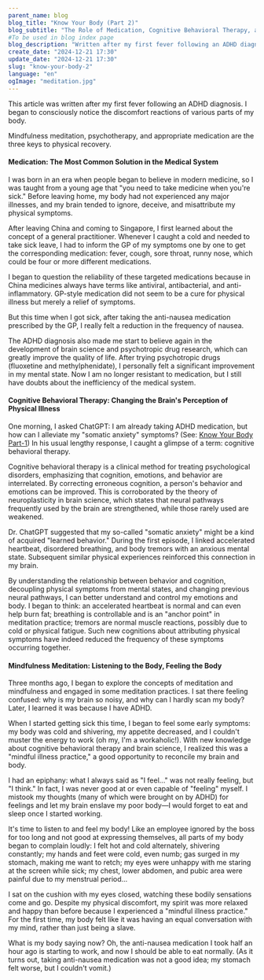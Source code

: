 ```yaml
---
parent_name: blog
blog_title: "Know Your Body (Part 2)"
blog_subtitle: "The Role of Medication, Cognitive Behavioral Therapy, and Mindfulness Meditation"
#To be used in blog index page
blog_description: "Written after my first fever following an ADHD diagnosis. I began to consciously notice the discomfort reactions of various parts of my body and regarded mindfulness meditation, psychotherapy, and appropriate medication as the three keys to physical recovery."
create_date: "2024-12-21 17:30"
update_date: "2024-12-21 17:30"
slug: "know-your-body-2"
language: "en"
ogImage: "meditation.jpg"
---
```

<p className='py-2'>
This article was written after my first fever following an ADHD diagnosis. I began to consciously notice the discomfort reactions of various parts of my body.

Mindfulness meditation, psychotherapy, and appropriate medication are the three keys to physical recovery.
</p>
<h4>Medication: The Most Common Solution in the Medical System</h4>
<p className='py-2'>
I was born in an era when people began to believe in modern medicine, so I was taught from a young age that "you need to take medicine when you're sick." Before leaving home, my body had not experienced any major illnesses, and my brain tended to ignore, deceive, and misattribute my physical symptoms.

After leaving China and coming to Singapore, I first learned about the concept of a general practitioner. Whenever I caught a cold and needed to take sick leave, I had to inform the GP of my symptoms one by one to get the corresponding medication: fever, cough, sore throat, runny nose, which could be four or more different medications.

I began to question the reliability of these targeted medications because in China medicines always have terms like antiviral, antibacterial, and anti-inflammatory. GP-style medication did not seem to be a cure for physical illness but merely a relief of symptoms.

But this time when I got sick, after taking the anti-nausea medication prescribed by the GP, I really felt a reduction in the frequency of nausea.

The ADHD diagnosis also made me start to believe again in the development of brain science and psychotropic drug research, which can greatly improve the quality of life. After trying psychotropic drugs (fluoxetine and methylphenidate), I personally felt a significant improvement in my mental state. Now I am no longer resistant to medication, but I still have doubts about the inefficiency of the medical system.
</p>
<h4>Cognitive Behavioral Therapy: Changing the Brain's Perception of Physical Illness</h4>
<p className='py-2'>
One morning, I asked ChatGPT: I am already taking ADHD medication, but how can I alleviate my "somatic anxiety" symptoms? (See: <a href="../../blog/know-your-body-1">Know Your Body Part-1</a>) In his usual lengthy response, I caught a glimpse of a term: cognitive behavioral therapy.

Cognitive behavioral therapy is a clinical method for treating psychological disorders, emphasizing that cognition, emotions, and behavior are interrelated. By correcting erroneous cognition, a person's behavior and emotions can be improved. This is corroborated by the theory of neuroplasticity in brain science, which states that neural pathways frequently used by the brain are strengthened, while those rarely used are weakened.

Dr. ChatGPT suggested that my so-called "somatic anxiety" might be a kind of acquired "learned behavior." During the first episode, I linked accelerated heartbeat, disordered breathing, and body tremors with an anxious mental state. Subsequent similar physical experiences reinforced this connection in my brain.

By understanding the relationship between behavior and cognition, decoupling physical symptoms from mental states, and changing previous neural pathways, I can better understand and control my emotions and body. I began to think: an accelerated heartbeat is normal and can even help burn fat; breathing is controllable and is an "anchor point" in meditation practice; tremors are normal muscle reactions, possibly due to cold or physical fatigue. Such new cognitions about attributing physical symptoms have indeed reduced the frequency of these symptoms occurring together.
</p>
<h4>Mindfulness Meditation: Listening to the Body, Feeling the Body</h4>
<p className='py-2'>
Three months ago, I began to explore the concepts of meditation and mindfulness and engaged in some meditation practices. I sat there feeling confused: why is my brain so noisy, and why can I hardly scan my body? Later, I learned it was because I have ADHD.

When I started getting sick this time, I began to feel some early symptoms: my body was cold and shivering, my appetite decreased, and I couldn't muster the energy to work (oh my, I'm a workaholic!). With new knowledge about cognitive behavioral therapy and brain science, I realized this was a "mindful illness practice," a good opportunity to reconcile my brain and body.

I had an epiphany: what I always said as "I feel..." was not really feeling, but "I think." In fact, I was never good at or even capable of "feeling" myself. I mistook my thoughts (many of which were brought on by ADHD) for feelings and let my brain enslave my poor body—I would forget to eat and sleep once I started working.

It's time to listen to and feel my body! Like an employee ignored by the boss for too long and not good at expressing themselves, all parts of my body began to complain loudly: I felt hot and cold alternately, shivering constantly; my hands and feet were cold, even numb; gas surged in my stomach, making me want to retch; my eyes were unhappy with me staring at the screen while sick; my chest, lower abdomen, and pubic area were painful due to my menstrual period...

I sat on the cushion with my eyes closed, watching these bodily sensations come and go. Despite my physical discomfort, my spirit was more relaxed and happy than before because I experienced a "mindful illness practice." For the first time, my body felt like it was having an equal conversation with my mind, rather than just being a slave.

What is my body saying now? Oh, the anti-nausea medication I took half an hour ago is starting to work, and now I should be able to eat normally. (As it turns out, taking anti-nausea medication was not a good idea; my stomach felt worse, but I couldn't vomit.)
</p>